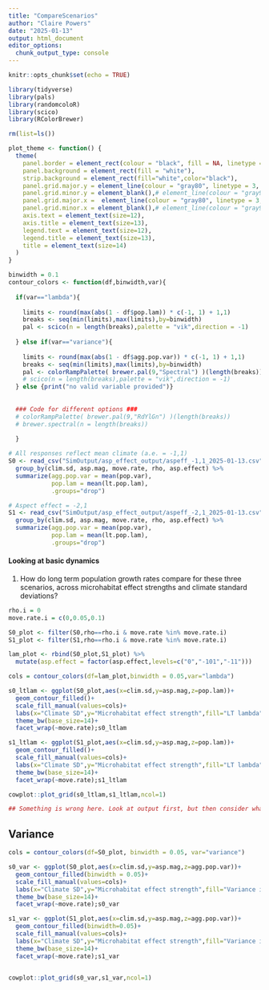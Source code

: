 ```yaml
---
title: "CompareScenarios"
author: "Claire Powers"
date: "2025-01-13"
output: html_document
editor_options: 
  chunk_output_type: console
---
```


```r
knitr::opts_chunk$set(echo = TRUE)
```


```r
library(tidyverse)
library(pals)
library(randomcoloR)
library(scico)
library(RColorBrewer)

rm(list=ls())

plot_theme <- function() {
  theme(
    panel.border = element_rect(colour = "black", fill = NA, linetype = 1),
    panel.background = element_rect(fill = "white"),
    strip.background = element_rect(fill="white",color="black"),
    panel.grid.major.y = element_line(colour = "gray80", linetype = 3, linewidth = 0.5),
    panel.grid.minor.y = element_blank(),# element_line(colour = "gray90", linetype = 3, linewidth = 0.5),
    panel.grid.major.x =  element_line(colour = "gray80", linetype = 3, linewidth = 0.5),
    panel.grid.minor.x = element_blank(),# element_line(colour = "gray90", linetype = 3, linewidth = 0.5)
    axis.text = element_text(size=12),
    axis.title = element_text(size=13),
    legend.text = element_text(size=12),
    legend.title = element_text(size=13),
    title = element_text(size=14)
  )
}

binwidth = 0.1
contour_colors <- function(df,binwidth,var){
  
  if(var=="lambda"){
    
    limits <- round(max(abs(1 - df$pop.lam)) * c(-1, 1) + 1,1)
    breaks <- seq(min(limits),max(limits),by=binwidth)
    pal <- scico(n = length(breaks),palette = "vik",direction = -1)
    
  } else if(var=="variance"){
    
    limits <- round(max(abs(1 - df$agg.pop.var)) * c(-1, 1) + 1,1)
    breaks <- seq(min(limits),max(limits),by=binwidth)
    pal <- colorRampPalette( brewer.pal(9,"Spectral") )(length(breaks)) 
    # scico(n = length(breaks),palette = "vik",direction = -1)
  } else {print("no valid variable provided")}
  
  
  ### Code for different options ###
  # colorRampPalette( brewer.pal(9,"RdYlGn") )(length(breaks))
  # brewer.spectral(n = length(breaks))
  
  }

```

```r

# All responses reflect mean climate (a.e. = -1,1)
S0 <- read_csv("SimOutput/asp_effect_output/aspeff_-1,1_2025-01-13.csv") %>% 
  group_by(clim.sd, asp.mag, move.rate, rho, asp.effect) %>%
  summarize(agg.pop.var = mean(pop.var),
            pop.lam = mean(lt.pop.lam),
            .groups="drop")

# Aspect effect = -2,1
S1 <- read_csv("SimOutput/asp_effect_output/aspeff_-2,1_2025-01-13.csv") %>% 
  group_by(clim.sd, asp.mag, move.rate, rho, asp.effect) %>%
  summarize(agg.pop.var = mean(pop.var),
            pop.lam = mean(lt.pop.lam),
            .groups="drop")
```

#### Looking at basic dynamics

1. How do long term population growth rates compare for these three scenarios, across microhabitat effect strengths and climate standard deviations?
```r

rho.i = 0
move.rate.i = c(0,0.05,0.1)

S0_plot <- filter(S0,rho==rho.i & move.rate %in% move.rate.i)
S1_plot <- filter(S1,rho==rho.i & move.rate %in% move.rate.i)

lam_plot <- rbind(S0_plot,S1_plot) %>% 
  mutate(asp.effect = factor(asp.effect,levels=c("0","-101","-11")))

cols = contour_colors(df=lam_plot,binwidth = 0.05,var="lambda")

s0_ltlam <- ggplot(S0_plot,aes(x=clim.sd,y=asp.mag,z=pop.lam))+
  geom_contour_filled()+
  scale_fill_manual(values=cols)+
  labs(x="Climate SD",y="Microhabitat effect strength",fill="LT lambda",title="Microhabitat effects = c(-1,1)")+
  theme_bw(base_size=14)+
  facet_wrap(~move.rate);s0_ltlam

s1_ltlam <- ggplot(S1_plot,aes(x=clim.sd,y=asp.mag,z=pop.lam))+
  geom_contour_filled()+
  scale_fill_manual(values=cols)+
  labs(x="Climate SD",y="Microhabitat effect strength",fill="LT lambda",title="Microhabitat effects = c(-2,1)")+
  theme_bw(base_size=14)+
  facet_wrap(~move.rate);s1_ltlam

cowplot::plot_grid(s0_ltlam,s1_ltlam,ncol=1)

## Something is wrong here. Look at output first, but then consider what is happening with the aspect magnitudes. 
```

## Variance
```r

cols = contour_colors(df=S0_plot, binwidth = 0.05, var="variance")

s0_var <- ggplot(S0_plot,aes(x=clim.sd,y=asp.mag,z=agg.pop.var))+
  geom_contour_filled(binwidth = 0.05)+
  scale_fill_manual(values=cols)+
  labs(x="Climate SD",y="Microhabitat effect strength",fill="Variance in LT lambda",title="Microhabitat effects = c(0)")+
  theme_bw(base_size=14)+
  facet_wrap(~move.rate);s0_var

s1_var <- ggplot(S1_plot,aes(x=clim.sd,y=asp.mag,z=agg.pop.var))+
  geom_contour_filled(binwidth=0.05)+
  scale_fill_manual(values=cols)+
  labs(x="Climate SD",y="Microhabitat effect strength",fill="Variance in LT lambda",title="Microhabitat effects = c(0)")+
  theme_bw(base_size=14)+
  facet_wrap(~move.rate);s1_var


cowplot::plot_grid(s0_var,s1_var,ncol=1)

```

#### 



